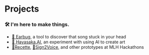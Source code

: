
# Projects

### 🛠 I'm here to make things.
- [🎵 Earbug](https://github.com/taziksh/earbug-frontend), a tool to discover that song stuck in your head
- [🤖 Hayasaka.AI](https://github.com/taziksh/hayasaka.ai), an experiment with using AI to create art
- [🌿Recette](https://devpost.com/software/recette), [🤟Sign2Voice](https://devpost.com/software/sign2voice), and other prototypes at MLH Hackathons